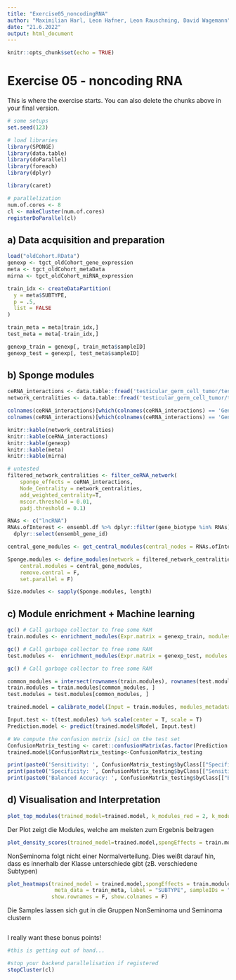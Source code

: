 ```yaml
---
title: "Exercise05_noncodingRNA"
author: "Maximilian Harl, Leon Hafner, Leon Rauschning, David Wagemann"
date: "21.6.2022"
output: html_document
---
```


```r
knitr::opts_chunk$set(echo = TRUE)
```

# Exercise 05 - noncoding RNA

This is where the exercise starts. You can also delete the chunks above in your final version.

```r
# some setups
set.seed(123)

# load libraries
library(SPONGE)
library(data.table)
library(doParallel)
library(foreach)
library(dplyr)

library(caret)

# parallelization
num.of.cores <- 8
cl <- makeCluster(num.of.cores) 
registerDoParallel(cl)
```

## a) Data acquisition and preparation 

```r
load("oldCohort.RData")
genexp <- tgct_oldCohort_gene_expression
meta <- tgct_oldCohort_metaData
mirna <- tgct_oldCohort_miRNA_expression

train_idx <- createDataPartition(
  y = meta$SUBTYPE,
  p = .5,
  list = FALSE
)

train_meta = meta[train_idx,]
test_meta = meta[-train_idx,]

genexp_train = genexp[, train_meta$sampleID]
genexp_test = genexp[, test_meta$sampleID]

```

## b) Sponge modules 

```r
ceRNA_interactions <- data.table::fread('testicular_germ_cell_tumor/testicular_germ_cell_tumor_networkInteractions_full.csv') 
network_centralities <- data.table::fread('testicular_germ_cell_tumor/testicular_germ_cell_tumor_networkAnalysis.csv')

colnames(ceRNA_interactions)[which(colnames(ceRNA_interactions) == 'GeneA')] <- 'geneA'
colnames(ceRNA_interactions)[which(colnames(ceRNA_interactions) == 'GeneB')] <- 'geneB'

knitr::kable(network_centralities)
knitr::kable(ceRNA_interactions)
knitr::kable(genexp)
knitr::kable(meta)
knitr::kable(mirna)

# untested
filtered_network_centralities <- filter_ceRNA_network(
	sponge_effects = ceRNA_interactions,
	Node_Centrality = network_centralities,
	add_weighted_centrality=T,
	mscor.threshold = 0.01,
	padj.threshold = 0.1)

RNAs <- c("lncRNA")
RNAs.ofInterest <- ensembl.df %>% dplyr::filter(gene_biotype %in% RNAs) %>%
  dplyr::select(ensembl_gene_id)

central_gene_modules <- get_central_modules(central_nodes = RNAs.ofInterest$ensembl_gene_id,node_centrality = filtered_network_centralities$Node_Centrality, ceRNA_class = RNAs, centrality_measure = "Weighted_Degree", cutoff = 10)

Sponge.modules <- define_modules(network = filtered_network_centralities$Sponge.filtered,
	central.modules = central_gene_modules,
	remove.central = F,
	set.parallel = F)

Size.modules <- sapply(Sponge.modules, length)

```

## c) Module enrichment + Machine learning

```r
gc() # Call garbage collector to free some RAM
train.modules <- enrichment_modules(Expr.matrix = genexp_train, modules = Sponge.modules, bin.size = 10, min.size = 1, max.size = 2000, min.expr = 1, method = "OE", cores=1)

gc() # Call garbage collector to free some RAM
test.modules <-  enrichment_modules(Expr.matrix = genexp_test, modules = Sponge.modules, bin.size = 10, min.size = 1, max.size = 2000, min.expr = 1, method = "OE", cores=1)

gc() # Call garbage collector to free some RAM

common_modules = intersect(rownames(train.modules), rownames(test.modules))
train.modules = train.modules[common_modules, ]
test.modules = test.modules[common_modules, ]

trained.model = calibrate_model(Input = train.modules, modules_metadata = train_meta, label = "SUBTYPE", sampleIDs = "sampleID",Metric = "Exact_match", n_folds = 2, repetitions = 1)

```

```r

Input.test <- t(test.modules) %>% scale(center = T, scale = T)
Prediction.model <- predict(trained.model$Model, Input.test)

# We compute the confusion metrix [sic] on the test set
ConfusionMatrix_testing <- caret::confusionMatrix(as.factor(Prediction.model), as.factor(test_meta$SUBTYPE))
trained.model$ConfusionMatrix_testing<-ConfusionMatrix_testing

print(paste0('Sensitivity: ', ConfusionMatrix_testing$byClass[["Specificity"]]))
print(paste0('Specificity: ', ConfusionMatrix_testing$byClass[["Sensitivity"]]))
print(paste0('Balanced Accuracy: ', ConfusionMatrix_testing$byClass[["Balanced Accuracy"]]))
```
## d) Visualisation and Interpretation

```r
plot_top_modules(trained_model=trained.model, k_modules_red = 2, k_modules = 4)
```
Der Plot zeigt die Modules, welche am meisten zum Ergebnis beitragen
```r
plot_density_scores(trained_model=trained.model,spongEffects = train.modules, meta_data = train_meta, label = "SUBTYPE", sampleIDs = "sampleID")
```
NonSeminoma folgt nicht einer Normalverteilung. Dies weißt darauf hin, dass es innerhalb der Klasse unterschiede gibt (zB. verschiedene Subtypen)
```r
plot_heatmaps(trained_model = trained.model,spongEffects = train.modules,
               meta_data = train_meta, label = "SUBTYPE", sampleIDs = "sampleID",Modules_to_Plot = 2,
              show.rownames = F, show.colnames = F)
```
Die Samples lassen sich gut in die Gruppen NonSeminoma und Seminoma clustern
```r
```
I really want these bonus points!

```r
#this is getting out of hand...
```

```r
#stop your backend parallelisation if registered
stopCluster(cl) 
```
